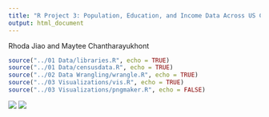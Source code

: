 ```yaml
---
title: "R Project 3: Population, Education, and Income Data Across US Counties"
output: html_document
---
```

Rhoda Jiao and Maytee Chantharayukhont

```r
source("../01 Data/libraries.R", echo = TRUE)
source("../01 Data/censusdata.R", echo = TRUE)
source("../02 Data Wrangling/wrangle.R", echo = TRUE)
source("../03 Visualizations/vis.R", echo = TRUE)
source("../03 Visualizations/pngmaker.R", echo = FALSE)
```
<img src="../00 Doc/categoricals.png" />
<img src="../00 Doc/noncategoricals.png" />

